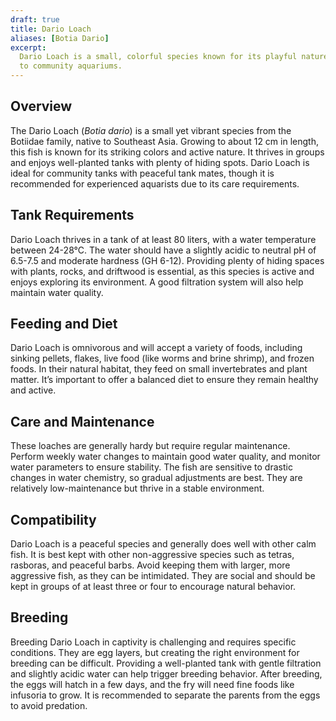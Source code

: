 ```yaml
---
draft: true
title: Dario Loach
aliases: [Botia Dario]
excerpt:
  Dario Loach is a small, colorful species known for its playful nature and active behavior, making it a great addition
  to community aquariums.
---
```


## Overview

The Dario Loach (_Botia dario_) is a small yet vibrant species from the Botiidae family, native to Southeast Asia.
Growing to about 12 cm in length, this fish is known for its striking colors and active nature. It thrives in groups and
enjoys well-planted tanks with plenty of hiding spots. Dario Loach is ideal for community tanks with peaceful tank
mates, though it is recommended for experienced aquarists due to its care requirements.

## Tank Requirements

Dario Loach thrives in a tank of at least 80 liters, with a water temperature between 24-28°C. The water should have a
slightly acidic to neutral pH of 6.5-7.5 and moderate hardness (GH 6-12). Providing plenty of hiding spaces with plants,
rocks, and driftwood is essential, as this species is active and enjoys exploring its environment. A good filtration
system will also help maintain water quality.

## Feeding and Diet

Dario Loach is omnivorous and will accept a variety of foods, including sinking pellets, flakes, live food (like worms
and brine shrimp), and frozen foods. In their natural habitat, they feed on small invertebrates and plant matter. It’s
important to offer a balanced diet to ensure they remain healthy and active.

## Care and Maintenance

These loaches are generally hardy but require regular maintenance. Perform weekly water changes to maintain good water
quality, and monitor water parameters to ensure stability. The fish are sensitive to drastic changes in water chemistry,
so gradual adjustments are best. They are relatively low-maintenance but thrive in a stable environment.

## Compatibility

Dario Loach is a peaceful species and generally does well with other calm fish. It is best kept with other
non-aggressive species such as tetras, rasboras, and peaceful barbs. Avoid keeping them with larger, more aggressive
fish, as they can be intimidated. They are social and should be kept in groups of at least three or four to encourage
natural behavior.

## Breeding

Breeding Dario Loach in captivity is challenging and requires specific conditions. They are egg layers, but creating the
right environment for breeding can be difficult. Providing a well-planted tank with gentle filtration and slightly
acidic water can help trigger breeding behavior. After breeding, the eggs will hatch in a few days, and the fry will
need fine foods like infusoria to grow. It is recommended to separate the parents from the eggs to avoid predation.
